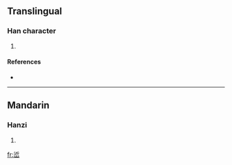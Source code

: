 ==Translingual==

===Han character===
{{Han char|rn=46|rad=山|as=07|sn=10|four=|canj=水中山 (ELU)}}

# {{defn|Han|sort=山07}}

====References====
* {{Han ref|kx=0312.190|dkj=08123|dj=0613.010|hdz=10776.030|uh=5CFE|ud=23806}}

----

==Mandarin==

===Hanzi===
{{cmn-hanzi|pin=[[yīn]] ([[yin1]])|wg=yin<sup>1</sup>}}

# {{defn|Mandarin|sort=山07}}

[[fr:峾]]